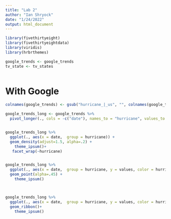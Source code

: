 ```yaml
---
title: "Lab 2"
author: "Ian Shryock"
date: "1/24/2022"
output: html_document
---
```

```r

library(fivethirtyeight)
library(fivethirtyeightdata)
library(viridis)
library(hrbrthemes)

google_trends <- google_trends
tv_state <- tv_states



```

# With Google
```r

colnames(google_trends) <- gsub("hurricane_|_us", "", colnames(google_trends))

google_trends_long <- google_trends %>% 
  pivot_longer(., cols = -c("date"), names_to = "hurricane", values_to = "values" )


google_trends_long %>% 
  ggplot(., aes(x = date,  group = hurricane)) +
  geom_density(adjust=1.5, alpha=.2) +
    theme_ipsum()+
   facet_wrap(~hurricane)


google_trends_long %>% 
  ggplot(., aes(x = date,  group = hurricane, y = values, color = hurricane )) +
  geom_point(alpha=.45) +
    theme_ipsum()



google_trends_long %>% 
  ggplot(., aes(x = date,  group = hurricane, y = values, color = hurricane )) +
  geom_ribbon()+
    theme_ipsum()
```

